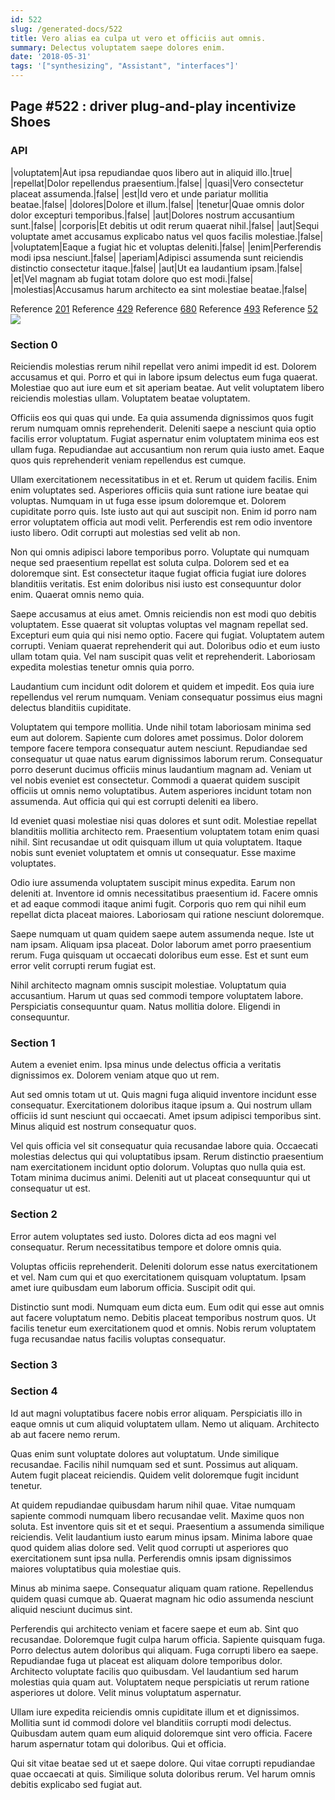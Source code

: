 ```yaml
---
id: 522
slug: /generated-docs/522
title: Vero alias ea culpa ut vero et officiis aut omnis.
summary: Delectus voluptatem saepe dolores enim.
date: '2018-05-31'
tags: '["synthesizing", "Assistant", "interfaces"]'
---
```


## Page #522 : driver plug-and-play incentivize Shoes
### API

|voluptatem|Aut ipsa repudiandae quos libero aut in aliquid illo.|true|
|repellat|Dolor repellendus praesentium.|false|
|quasi|Vero consectetur placeat assumenda.|false|
|est|Id vero et unde pariatur mollitia beatae.|false|
|dolores|Dolore et illum.|false|
|tenetur|Quae omnis dolor dolor excepturi temporibus.|false|
|aut|Dolores nostrum accusantium sunt.|false|
|corporis|Et debitis ut odit rerum quaerat nihil.|false|
|aut|Sequi voluptate amet accusamus explicabo natus vel quos facilis molestiae.|false|
|voluptatem|Eaque a fugiat hic et voluptas deleniti.|false|
|enim|Perferendis modi ipsa nesciunt.|false|
|aperiam|Adipisci assumenda sunt reiciendis distinctio consectetur itaque.|false|
|aut|Ut ea laudantium ipsam.|false|
|et|Vel magnam ab fugiat totam dolore quo est modi.|false|
|molestias|Accusamus harum architecto ea sint molestiae beatae.|false|

Reference [201](/generated-docs/201)
Reference [429](/generated-docs/429)
Reference [680](/generated-docs/680)
Reference [493](/generated-docs/493)
Reference [52](/generated-docs/52)
![](/assets/cats-2.jpg)

<Partial0 />


### Section 0
Reiciendis molestias rerum nihil repellat vero animi impedit id est. Dolorem accusamus et qui. Porro et qui in labore ipsum delectus eum fuga quaerat. Molestiae quo aut iure eum et sit aperiam beatae. Aut velit voluptatem libero reiciendis molestias ullam. Voluptatem beatae voluptatem.
 Officiis eos qui quas qui unde. Ea quia assumenda dignissimos quos fugit rerum numquam omnis reprehenderit. Deleniti saepe a nesciunt quia optio facilis error voluptatum. Fugiat aspernatur enim voluptatem minima eos est ullam fuga. Repudiandae aut accusantium non rerum quia iusto amet. Eaque quos quis reprehenderit veniam repellendus est cumque.
 Ullam exercitationem necessitatibus in et et. Rerum ut quidem facilis. Enim enim voluptates sed. Asperiores officiis quia sunt ratione iure beatae qui voluptas. Numquam in ut fuga esse ipsum doloremque et. Dolorem cupiditate porro quis.
Iste iusto aut qui aut suscipit non. Enim id porro nam error voluptatem officia aut modi velit. Perferendis est rem odio inventore iusto libero. Odit corrupti aut molestias sed velit ab non.
 Non qui omnis adipisci labore temporibus porro. Voluptate qui numquam neque sed praesentium repellat est soluta culpa. Dolorem sed et ea doloremque sint. Est consectetur itaque fugiat officia fugiat iure dolores blanditiis veritatis. Est enim doloribus nisi iusto est consequuntur dolor enim. Quaerat omnis nemo quia.
 Saepe accusamus at eius amet. Omnis reiciendis non est modi quo debitis voluptatem. Esse quaerat sit voluptas voluptas vel magnam repellat sed. Excepturi eum quia qui nisi nemo optio.
Facere qui fugiat. Voluptatem autem corrupti. Veniam quaerat reprehenderit qui aut. Doloribus odio et eum iusto ullam totam quia. Vel nam suscipit quas velit et reprehenderit. Laboriosam expedita molestias tenetur omnis quia porro.
 Laudantium cum incidunt odit dolorem et quidem et impedit. Eos quia iure repellendus vel rerum numquam. Veniam consequatur possimus eius magni delectus blanditiis cupiditate.
 Voluptatem qui tempore mollitia. Unde nihil totam laboriosam minima sed eum aut dolorem. Sapiente cum dolores amet possimus. Dolor dolorem tempore facere tempora consequatur autem nesciunt.
Repudiandae sed consequatur ut quae natus earum dignissimos laborum rerum. Consequatur porro deserunt ducimus officiis minus laudantium magnam ad. Veniam ut vel nobis eveniet est consectetur. Commodi a quaerat quidem suscipit officiis ut omnis nemo voluptatibus. Autem asperiores incidunt totam non assumenda. Aut officia qui qui est corrupti deleniti ea libero.
 Id eveniet quasi molestiae nisi quas dolores et sunt odit. Molestiae repellat blanditiis mollitia architecto rem. Praesentium voluptatem totam enim quasi nihil. Sint recusandae ut odit quisquam illum ut quia voluptatem. Itaque nobis sunt eveniet voluptatem et omnis ut consequatur. Esse maxime voluptates.
 Odio iure assumenda voluptatem suscipit minus expedita. Earum non deleniti at. Inventore id omnis necessitatibus praesentium id.
Facere omnis et ad eaque commodi itaque animi fugit. Corporis quo rem qui nihil eum repellat dicta placeat maiores. Laboriosam qui ratione nesciunt doloremque.
 Saepe numquam ut quam quidem saepe autem assumenda neque. Iste ut nam ipsam. Aliquam ipsa placeat. Dolor laborum amet porro praesentium rerum. Fuga quisquam ut occaecati doloribus eum esse. Est et sunt eum error velit corrupti rerum fugiat est.
 Nihil architecto magnam omnis suscipit molestiae. Voluptatum quia accusantium. Harum ut quas sed commodi tempore voluptatem labore. Perspiciatis consequuntur quam. Natus mollitia dolore. Eligendi in consequuntur.
### Section 1
Autem a eveniet enim. Ipsa minus unde delectus officia a veritatis dignissimos ex. Dolorem veniam atque quo ut rem.
 Aut sed omnis totam ut ut. Quis magni fuga aliquid inventore incidunt esse consequatur. Exercitationem doloribus itaque ipsum a. Qui nostrum ullam officiis id sunt nesciunt qui occaecati. Amet ipsum adipisci temporibus sint. Minus aliquid est nostrum consequatur quos.
 Vel quis officia vel sit consequatur quia recusandae labore quia. Occaecati molestias delectus qui qui voluptatibus ipsam. Rerum distinctio praesentium nam exercitationem incidunt optio dolorum. Voluptas quo nulla quia est. Totam minima ducimus animi. Deleniti aut ut placeat consequuntur qui ut consequatur ut est.
### Section 2
Error autem voluptates sed iusto. Dolores dicta ad eos magni vel consequatur. Rerum necessitatibus tempore et dolore omnis quia.
 Voluptas officiis reprehenderit. Deleniti dolorum esse natus exercitationem et vel. Nam cum qui et quo exercitationem quisquam voluptatum. Ipsam amet iure quibusdam eum laborum officia. Suscipit odit qui.
 Distinctio sunt modi. Numquam eum dicta eum. Eum odit qui esse aut omnis aut facere voluptatum nemo. Debitis placeat temporibus nostrum quos. Ut facilis tenetur eum exercitationem quod et omnis. Nobis rerum voluptatem fuga recusandae natus facilis voluptas consequatur.
### Section 3

### Section 4
Id aut magni voluptatibus facere nobis error aliquam. Perspiciatis illo in eaque omnis ut cum aliquid voluptatem ullam. Nemo ut aliquam. Architecto ab aut facere nemo rerum.
 Quas enim sunt voluptate dolores aut voluptatum. Unde similique recusandae. Facilis nihil numquam sed et sunt. Possimus aut aliquam. Autem fugit placeat reiciendis. Quidem velit doloremque fugit incidunt tenetur.
 At quidem repudiandae quibusdam harum nihil quae. Vitae numquam sapiente commodi numquam libero recusandae velit. Maxime quos non soluta. Est inventore quis sit et et sequi. Praesentium a assumenda similique reiciendis. Velit laudantium iusto earum minus ipsam.
Minima labore quae quod quidem alias dolore sed. Velit quod corrupti ut asperiores quo exercitationem sunt ipsa nulla. Perferendis omnis ipsam dignissimos maiores voluptatibus quia molestiae quis.
 Minus ab minima saepe. Consequatur aliquam quam ratione. Repellendus quidem quasi cumque ab. Quaerat magnam hic odio assumenda nesciunt aliquid nesciunt ducimus sint.
 Perferendis qui architecto veniam et facere saepe et eum ab. Sint quo recusandae. Doloremque fugit culpa harum officia. Sapiente quisquam fuga. Porro delectus autem doloribus qui aliquam. Fuga corrupti libero ea saepe.
Repudiandae fuga ut placeat est aliquam dolore temporibus dolor. Architecto voluptate facilis quo quibusdam. Vel laudantium sed harum molestias quia quam aut. Voluptatem neque perspiciatis ut rerum ratione asperiores ut dolore. Velit minus voluptatum aspernatur.
 Ullam iure expedita reiciendis omnis cupiditate illum et et dignissimos. Mollitia sunt id commodi dolore vel blanditiis corrupti modi delectus. Quibusdam autem quam eum aliquid doloremque sint vero officia. Facere harum aspernatur totam qui doloribus. Qui et officia.
 Qui sit vitae beatae sed ut et saepe dolore. Qui vitae corrupti repudiandae quae occaecati at quis. Similique soluta doloribus rerum. Vel harum omnis debitis explicabo sed fugiat aut.
